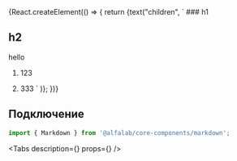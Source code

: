 
<Meta title='Components/Markdown' component={Markdown} id='Markdown' />

<Story name='Markdown'>
    {React.createElement(() => {
        return <Markdown>{text("children",
            `
### h1

## h2

hello

1. 123

2. 333
   `
   )}</Markdown>;
   })}
    </Story>

<ComponentHeader
    name='Markdown'
    version={packageJson.version}
    package='@alfalab/core-components/markdown'
    design='https://www.figma.com/file/cdNnkh2QdxuvYLrBm4cubM/branch/iXBg8h9LGQzDyIJT0OHM4v/Web-%3A%3A-Core-Default-Components?type=design&node-id=89835-120143&mode=design&t=lrmb1JJ6HkunHzwe-0'
    children='Компонент для создания разметки.'
/>

## Подключение

```jsx
import { Markdown } from '@alfalab/core-components/markdown';
```

<Tabs description={<Description />} props={<ArgsTable of={Markdown} />} />
